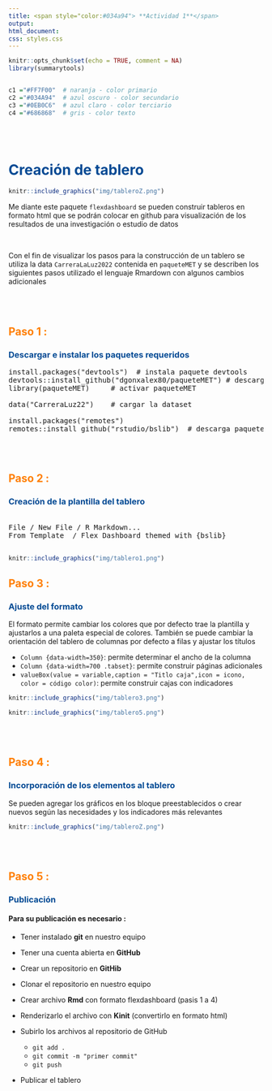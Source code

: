 ```yaml
---
title: <span style="color:#034a94"> **Actividad 1**</span>
output:
html_document:
css: styles.css
---
```


```r
knitr::opts_chunk$set(echo = TRUE, comment = NA)
library(summarytools)


c1 ="#FF7F00"  # naranja - color primario 
c2 ="#034A94"  # azul oscuro - color secundario
c3 ="#0EB0C6"  # azul claro - color terciario
c4 ="#686868"  # gris - color texto
```

</br></br>

# <span style="color:#034a94">**Creación de tablero**</span> 


```r
knitr::include_graphics("img/tableroZ.png")
```


Me diante este paquete   `flexdashboard` se pueden construir tableros en formato html que se podrán colocar en github para visualización de los resultados de una investigación o estudio de datos

</br>

Con el fin de visualizar los pasos para la construcción de un tablero se utiliza la data `CarreraLaLuz2022` contenida en `paqueteMET` y se describen los siguientes pasos utilizado el lenguaje Rmardown con algunos cambios adicionales


</br></br>

## <span style="color:#FF7F00"> **Paso 1 :**</span>

### <span style="color:#034a94">**Descargar e instalar los paquetes requeridos**</span>  

<pre>
install.packages("devtools")  # instala paquete devtools
devtools::install_github("dgonxalex80/paqueteMET") # descarga de paqueteMET
library(paqueteMET)     # activar paqueteMET

data("CarreraLuz22")    # cargar la dataset

install.packages("remotes")  
remotes::install_github("rstudio/bslib")  # descarga paquete que contiene formato    
</pre>


</br></br>

## <span style="color:#FF7F00"> **Paso 2 :**</span>

### <span style="color:#034a94">**Creación de la plantilla del tablero**</span> 

<pre>

File / New File / R Markdown...     
From Template  / Flex Dashboard themed with {bslib}

</pre>

```r
knitr::include_graphics("img/tablero1.png")
```

## <span style="color:#FF7F00"> **Paso 3 :**</span>

### <span style="color:#034a94">**Ajuste del formato**</span> 

El formato permite cambiar los colores que por defecto trae la plantilla y ajustarlos a una paleta especial de colores. También se puede cambiar la orientación del tablero de columnas por defecto  a filas y ajustar los títulos

* `Column {data-width=350}`: permite determinar el ancho de la columna
* `Column {data-width=700 .tabset}`: permite construir páginas adicionales
* `valueBox(value = variable,caption = "Titlo caja",icon = icono, color = código color)`: permite construir cajas con indicadores  

```r
knitr::include_graphics("img/tablero3.png")
```

```r
knitr::include_graphics("img/tablero5.png")
```

</br></br>

## <span style="color:#FF7F00"> **Paso 4 :**</span>

### <span style="color:#034a94">**Incorporación de los elementos al tablero**</span>

Se pueden agregar los gráficos en los bloque preestablecidos o crear nuevos según las necesidades y los indicadores más relevantes


```r
knitr::include_graphics("img/tableroZ.png")
```


</br></br>

## <span style="color:#FF7F00"> **Paso 5 :**</span>

### <span style="color:#034a94">**Publicación**</span>

#### **Para su publicación es necesario** :

* Tener instalado **git** en nuestro equipo

* Tener una cuenta abierta en **GitHub**

* Crear un repositorio en **GitHib**

* Clonar el repositorio en nuestro equipo

* Crear archivo **Rmd** con formato flexdashboard (pasis 1 a 4)

* Renderizarlo el archivo con  **Kinit** (convertirlo en formato html)

* Subirlo los archivos al repositorio de GitHub 
  + `git add .`
  + `git commit -m "primer commit"`
  + `git push`
  
* Publicar el tablero




